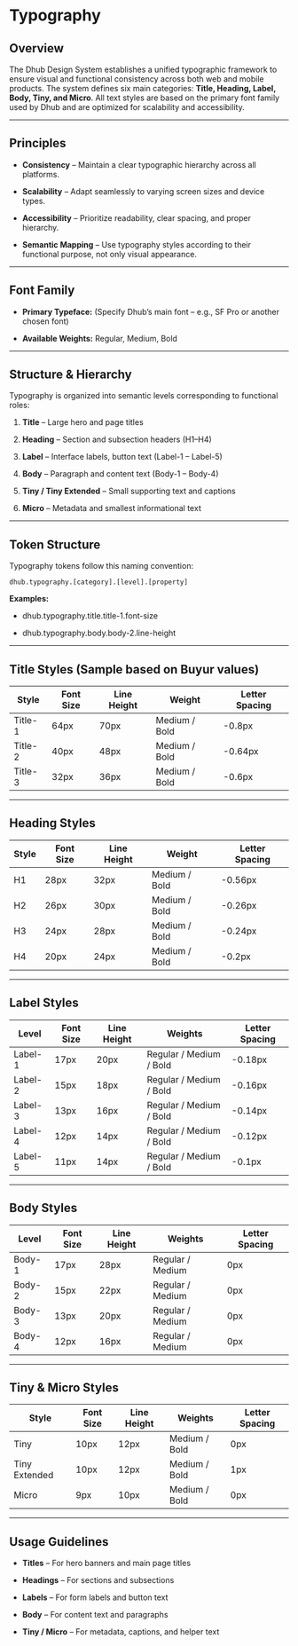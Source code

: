 # **Typography**

## **Overview**

The Dhub Design System establishes a unified typographic framework to ensure visual and functional consistency across both web and mobile products. The system defines six main categories: **Title, Heading, Label, Body, Tiny, and Micro**. All text styles are based on the primary font family used by Dhub and are optimized for scalability and accessibility.

***

## **Principles**

- **Consistency** – Maintain a clear typographic hierarchy across all platforms.

- **Scalability** – Adapt seamlessly to varying screen sizes and device types.

- **Accessibility** – Prioritize readability, clear spacing, and proper hierarchy.

- **Semantic Mapping** – Use typography styles according to their functional purpose, not only visual appearance.

***

## **Font Family**

- **Primary Typeface:** (Specify Dhub’s main font – e.g., SF Pro or another chosen font)

- **Available Weights:** Regular, Medium, Bold

***

## **Structure & Hierarchy**

Typography is organized into semantic levels corresponding to functional roles:

1. **Title** – Large hero and page titles

2. **Heading** – Section and subsection headers (H1–H4)

3. **Label** – Interface labels, button text (Label-1 – Label-5)

4. **Body** – Paragraph and content text (Body-1 – Body-4)

5. **Tiny / Tiny Extended** – Small supporting text and captions

6. **Micro** – Metadata and smallest informational text

***

## **Token Structure**

Typography tokens follow this naming convention:

```
dhub.typography.[category].[level].[property]

```

**Examples:**

- dhub.typography.title.title-1.font-size

- dhub.typography.body.body-2.line-height

***

## **Title Styles (Sample based on Buyur values)**

| **Style** | **Font Size** | **Line Height** | **Weight**    | **Letter Spacing** |
| --------- | ------------- | --------------- | ------------- | ------------------ |
| Title-1   | 64px          | 70px            | Medium / Bold | -0.8px             |
| Title-2   | 40px          | 48px            | Medium / Bold | -0.64px            |
| Title-3   | 32px          | 36px            | Medium / Bold | -0.6px             |

***

## **Heading Styles**

| **Style** | **Font Size** | **Line Height** | **Weight**    | **Letter Spacing** |
| --------- | ------------- | --------------- | ------------- | ------------------ |
| H1        | 28px          | 32px            | Medium / Bold | -0.56px            |
| H2        | 26px          | 30px            | Medium / Bold | -0.26px            |
| H3        | 24px          | 28px            | Medium / Bold | -0.24px            |
| H4        | 20px          | 24px            | Medium / Bold | -0.2px             |

***

## **Label Styles**

| **Level** | **Font Size** | **Line Height** | **Weights**             | **Letter Spacing** |
| --------- | ------------- | --------------- | ----------------------- | ------------------ |
| Label-1   | 17px          | 20px            | Regular / Medium / Bold | -0.18px            |
| Label-2   | 15px          | 18px            | Regular / Medium / Bold | -0.16px            |
| Label-3   | 13px          | 16px            | Regular / Medium / Bold | -0.14px            |
| Label-4   | 12px          | 14px            | Regular / Medium / Bold | -0.12px            |
| Label-5   | 11px          | 14px            | Regular / Medium / Bold | -0.1px             |

***

## **Body Styles**

| **Level** | **Font Size** | **Line Height** | **Weights**      | **Letter Spacing** |
| --------- | ------------- | --------------- | ---------------- | ------------------ |
| Body-1    | 17px          | 28px            | Regular / Medium | 0px                |
| Body-2    | 15px          | 22px            | Regular / Medium | 0px                |
| Body-3    | 13px          | 20px            | Regular / Medium | 0px                |
| Body-4    | 12px          | 16px            | Regular / Medium | 0px                |

***

## **Tiny & Micro Styles**

| **Style**     | **Font Size** | **Line Height** | **Weights**   | **Letter Spacing** |
| ------------- | ------------- | --------------- | ------------- | ------------------ |
| Tiny          | 10px          | 12px            | Medium / Bold | 0px                |
| Tiny Extended | 10px          | 12px            | Medium / Bold | 1px                |
| Micro         | 9px           | 10px            | Medium / Bold | 0px                |

***

## **Usage Guidelines**

- **Titles** – For hero banners and main page titles

- **Headings** – For sections and subsections

- **Labels** – For form labels and button text

- **Body** – For content text and paragraphs

- **Tiny / Micro** – For metadata, captions, and helper text
